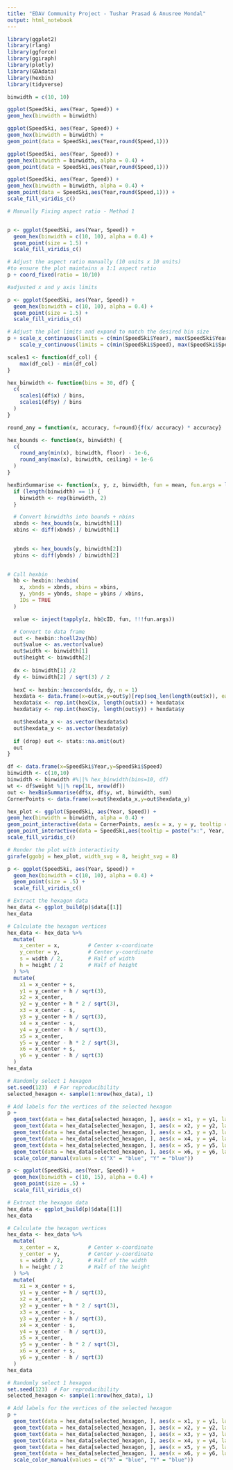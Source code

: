 ---
title: "EDAV Community Project - Tushar Prasad & Anusree Mondal"
output: html_notebook
---

```{r}
library(ggplot2)
library(rlang)
library(ggforce)
library(ggiraph)
library(plotly)
library(GDAdata)
library(hexbin)
library(tidyverse)
```

```{r}

binwidth = c(10, 10)

ggplot(SpeedSki, aes(Year, Speed)) +
geom_hex(binwidth = binwidth)
```

```{r}
ggplot(SpeedSki, aes(Year, Speed)) +
geom_hex(binwidth = binwidth) +
geom_point(data = SpeedSki,aes(Year,round(Speed,1)))
```


```{r}
ggplot(SpeedSki, aes(Year, Speed)) +
geom_hex(binwidth = binwidth, alpha = 0.4) +
geom_point(data = SpeedSki,aes(Year,round(Speed,1)))
```

```{r}
ggplot(SpeedSki, aes(Year, Speed)) +
geom_hex(binwidth = binwidth, alpha = 0.4) +
geom_point(data = SpeedSki,aes(Year,round(Speed,1))) +
scale_fill_viridis_c()
```


```{r}
# Manually Fixing aspect ratio - Method 1


p <- ggplot(SpeedSki, aes(Year, Speed)) +
  geom_hex(binwidth = c(10, 10), alpha = 0.4) +
  geom_point(size = 1.5) +
  scale_fill_viridis_c()

# Adjust the aspect ratio manually (10 units x 10 units)
#to ensure the plot maintains a 1:1 aspect ratio  
p + coord_fixed(ratio = 10/10)
```
```{r}
#adjusted x and y axis limits

p <- ggplot(SpeedSki, aes(Year, Speed)) +
  geom_hex(binwidth = c(10, 10), alpha = 0.4) +
  geom_point(size = 1.5) +
  scale_fill_viridis_c()

# Adjust the plot limits and expand to match the desired bin size
p + scale_x_continuous(limits = c(min(SpeedSki$Year), max(SpeedSki$Year) + 10)) +
    scale_y_continuous(limits = c(min(SpeedSki$Speed), max(SpeedSki$Speed) + 10))
```

```{r}
scales1 <- function(df_col) {
    max(df_col) - min(df_col)
}
```


```{r}
hex_binwidth <- function(bins = 30, df) {
  c(
    scales1(df$x) / bins,
    scales1(df$y) / bins
  )
}
```


```{r}

round_any = function(x, accuracy, f=round){f(x/ accuracy) * accuracy}

hex_bounds <- function(x, binwidth) {
  c(
    round_any(min(x), binwidth, floor) - 1e-6,
    round_any(max(x), binwidth, ceiling) + 1e-6
  )
}
```


```{r}
hexBinSummarise <- function(x, y, z, binwidth, fun = mean, fun.args = list(), drop = TRUE) {
  if (length(binwidth) == 1) {
    binwidth <- rep(binwidth, 2)
  }

  # Convert binwidths into bounds + nbins
  xbnds <- hex_bounds(x, binwidth[1])
  xbins <- diff(xbnds) / binwidth[1]

  
  ybnds <- hex_bounds(y, binwidth[2])
  ybins <- diff(ybnds) / binwidth[2]

  
# Call hexbin
  hb <- hexbin::hexbin(
    x, xbnds = xbnds, xbins = xbins,
    y, ybnds = ybnds, shape = ybins / xbins,
    IDs = TRUE
  )

  value <- inject(tapply(z, hb@cID, fun, !!!fun.args))

  # Convert to data frame
  out <- hexbin::hcell2xy(hb)
  out$value <- as.vector(value)
  out$width <- binwidth[1]
  out$height <- binwidth[2]
  
  dx <- binwidth[1] /2
  dy <- binwidth[2] / sqrt(3) / 2 
  
  hexC <- hexbin::hexcoords(dx, dy, n = 1)
  hexdata <- data.frame(x=out$x,y=out$y)[rep(seq_len(length(out$x)), each = 6), c("x", "y")]
  hexdata$x <- rep.int(hexC$x, length(out$x)) + hexdata$x
  hexdata$y <- rep.int(hexC$y, length(out$y)) + hexdata$y

  out$hexdata_x <- as.vector(hexdata$x)
  out$hexdata_y <- as.vector(hexdata$y)
  
  if (drop) out <- stats::na.omit(out)
  out
}
```


```{r}
df <- data.frame(x=SpeedSki$Year,y=SpeedSki$Speed)
binwidth <- c(10,10)
binwidth <- binwidth #%||% hex_binwidth(bins=10, df) 
wt <- df$weight %||% rep(1L, nrow(df))
out <- hexBinSummarise(df$x, df$y, wt, binwidth, sum)
CornerPoints <- data.frame(x=out$hexdata_x,y=out$hexdata_y)

hex_plot <- ggplot(SpeedSki, aes(Year, Speed)) +
geom_hex(binwidth = binwidth, alpha = 0.4) +
geom_point_interactive(data = CornerPoints, aes(x = x, y = y, tooltip = paste("x:", round(x,1), "<br>y:", round(y,1))), color = "red", size = 1) +
geom_point_interactive(data = SpeedSki,aes(tooltip = paste("x:", Year, "<br>y:", round(Speed,1)))) +
scale_fill_viridis_c()

# Render the plot with interactivity
girafe(ggobj = hex_plot, width_svg = 8, height_svg = 8)

```



```{r}
p <- ggplot(SpeedSki, aes(Year, Speed)) +
  geom_hex(binwidth = c(10, 10), alpha = 0.4) +
  geom_point(size = .5) +
  scale_fill_viridis_c()

# Extract the hexagon data
hex_data <- ggplot_build(p)$data[[1]]
hex_data

# Calculate the hexagon vertices
hex_data <- hex_data %>%
  mutate(
    x_center = x,         # Center x-coordinate
    y_center = y,         # Center y-coordinate
    s = width / 2,        # Half of width
    h = height / 2        # Half of height
  ) %>%
  mutate(
    x1 = x_center + s,
    y1 = y_center + h / sqrt(3),
    x2 = x_center,
    y2 = y_center + h * 2 / sqrt(3),
    x3 = x_center - s,
    y3 = y_center + h / sqrt(3),
    x4 = x_center - s,
    y4 = y_center - h / sqrt(3),
    x5 = x_center,
    y5 = y_center - h * 2 / sqrt(3),
    x6 = x_center + s,
    y6 = y_center - h / sqrt(3)
  )
hex_data

# Randomly select 1 hexagon
set.seed(123)  # For reproducibility
selected_hexagon <- sample(1:nrow(hex_data), 1)

# Add labels for the vertices of the selected hexagon
p +
  geom_text(data = hex_data[selected_hexagon, ], aes(x = x1, y = y1, label = paste("(", round(x1, 1), ", ", round(y1, 1), ")"), color = "X"), vjust = -1, nudge_x = 0.01, nudge_y = 0.01, size = 2) +
  geom_text(data = hex_data[selected_hexagon, ], aes(x = x2, y = y2, label = paste("(", round(x2, 1), ", ", round(y2, 1), ")"), color = "X"), vjust = 1, nudge_x = 0.01, nudge_y = 0.01, size = 2) +
  geom_text(data = hex_data[selected_hexagon, ], aes(x = x3, y = y3, label = paste("(", round(x3, 1), ", ", round(y3, 1), ")"), color = "X"), vjust = -1, nudge_x = -0.01, nudge_y = -0.01, size = 2) +
  geom_text(data = hex_data[selected_hexagon, ], aes(x = x4, y = y4, label = paste("(", round(x4, 1), ", ", round(y4, 1), ")"), color = "Y"), vjust = 1, nudge_x = -0.01, nudge_y = -0.01, size = 2) +
  geom_text(data = hex_data[selected_hexagon, ], aes(x = x5, y = y5, label = paste("(", round(x5, 1), ", ", round(y5, 1), ")"), color = "Y"), vjust = -1, nudge_x = 0.01, nudge_y = 0.01, size = 2) +
  geom_text(data = hex_data[selected_hexagon, ], aes(x = x6, y = y6, label = paste("(", round(x6, 1), ", ", round(y6, 1), ")"), color = "Y"), vjust = 1, nudge_x = 0.01, nudge_y = 0.01, size = 2) +
  scale_color_manual(values = c("X" = "blue", "Y" = "blue"))
```
```{r}
p <- ggplot(SpeedSki, aes(Year, Speed)) +
  geom_hex(binwidth = c(10, 15), alpha = 0.4) +
  geom_point(size = .5) +
  scale_fill_viridis_c()

# Extract the hexagon data
hex_data <- ggplot_build(p)$data[[1]]
hex_data

# Calculate the hexagon vertices
hex_data <- hex_data %>%
  mutate(
    x_center = x,         # Center x-coordinate
    y_center = y,         # Center y-coordinate
    s = width / 2,        # Half of the width
    h = height / 2        # Half of the height
  ) %>%
  mutate(
    x1 = x_center + s,
    y1 = y_center + h / sqrt(3),
    x2 = x_center,
    y2 = y_center + h * 2 / sqrt(3),
    x3 = x_center - s,
    y3 = y_center + h / sqrt(3),
    x4 = x_center - s,
    y4 = y_center - h / sqrt(3),
    x5 = x_center,
    y5 = y_center - h * 2 / sqrt(3),
    x6 = x_center + s,
    y6 = y_center - h / sqrt(3)
  )
hex_data

# Randomly select 1 hexagon
set.seed(123)  # For reproducibility
selected_hexagon <- sample(1:nrow(hex_data), 1)

# Add labels for the vertices of the selected hexagon
p +
  geom_text(data = hex_data[selected_hexagon, ], aes(x = x1, y = y1, label = paste("(", round(x1, 1), ", ", round(y1, 1), ")"), color = "X"), vjust = -1, nudge_x = 0.01, nudge_y = 0.01, size = 2) +
  geom_text(data = hex_data[selected_hexagon, ], aes(x = x2, y = y2, label = paste("(", round(x2, 1), ", ", round(y2, 1), ")"), color = "X"), vjust = 1, nudge_x = 0.01, nudge_y = 0.01, size = 2) +
  geom_text(data = hex_data[selected_hexagon, ], aes(x = x3, y = y3, label = paste("(", round(x3, 1), ", ", round(y3, 1), ")"), color = "X"), vjust = -1, nudge_x = -0.01, nudge_y = -0.01, size = 2) +
  geom_text(data = hex_data[selected_hexagon, ], aes(x = x4, y = y4, label = paste("(", round(x4, 1), ", ", round(y4, 1), ")"), color = "Y"), vjust = 1, nudge_x = -0.01, nudge_y = -0.01, size = 2) +
  geom_text(data = hex_data[selected_hexagon, ], aes(x = x5, y = y5, label = paste("(", round(x5, 1), ", ", round(y5, 1), ")"), color = "Y"), vjust = -1, nudge_x = 0.01, nudge_y = 0.01, size = 2) +
  geom_text(data = hex_data[selected_hexagon, ], aes(x = x6, y = y6, label = paste("(", round(x6, 1), ", ", round(y6, 1), ")"), color = "Y"), vjust = 1, nudge_x = 0.01, nudge_y = 0.01, size = 2) +
  scale_color_manual(values = c("X" = "blue", "Y" = "blue")) 
```

